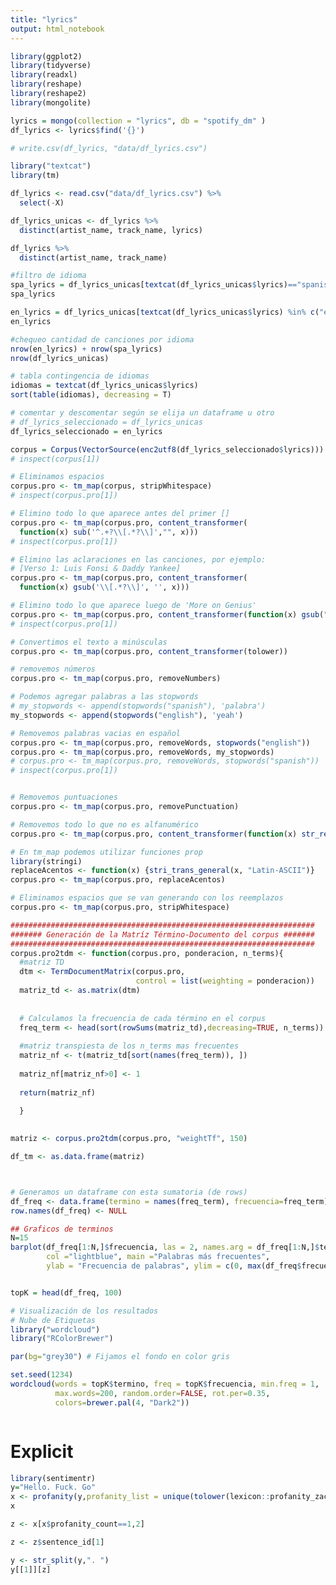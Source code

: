 ```yaml
---
title: "lyrics"
output: html_notebook
---
```



```r
library(ggplot2)
library(tidyverse)
library(readxl)
library(reshape)
library(reshape2)
library(mongolite)
```



```r
lyrics = mongo(collection = "lyrics", db = "spotify_dm" )
df_lyrics <- lyrics$find('{}')

# write.csv(df_lyrics, "data/df_lyrics.csv")

library("textcat")
library(tm)

df_lyrics <- read.csv("data/df_lyrics.csv") %>% 
  select(-X)

df_lyrics_unicas <- df_lyrics %>% 
  distinct(artist_name, track_name, lyrics)

df_lyrics %>% 
  distinct(artist_name, track_name)

#filtro de idioma
spa_lyrics = df_lyrics_unicas[textcat(df_lyrics_unicas$lyrics)=="spanish",]
spa_lyrics

en_lyrics = df_lyrics_unicas[textcat(df_lyrics_unicas$lyrics) %in% c("english", "scots"),]
en_lyrics

#chequeo cantidad de canciones por idioma
nrow(en_lyrics) + nrow(spa_lyrics)
nrow(df_lyrics_unicas)

# tabla contingencia de idiomas
idiomas = textcat(df_lyrics_unicas$lyrics)
sort(table(idiomas), decreasing = T)

```


```r
# comentar y descomentar según se elija un dataframe u otro
# df_lyrics_seleccionado = df_lyrics_unicas
df_lyrics_seleccionado = en_lyrics

corpus = Corpus(VectorSource(enc2utf8(df_lyrics_seleccionado$lyrics)))
# inspect(corpus[1])

# Eliminamos espacios
corpus.pro <- tm_map(corpus, stripWhitespace)
# inspect(corpus.pro[1])

# Elimino todo lo que aparece antes del primer []
corpus.pro <- tm_map(corpus.pro, content_transformer(
  function(x) sub('^.+?\\[.*?\\]',"", x)))
# inspect(corpus.pro[1])

# Elimino las aclaraciones en las canciones, por ejemplo:
# [Verso 1: Luis Fonsi & Daddy Yankee]
corpus.pro <- tm_map(corpus.pro, content_transformer(
  function(x) gsub('\\[.*?\\]', '', x)))

# Elimino todo lo que aparece luego de 'More on Genius'
corpus.pro <- tm_map(corpus.pro, content_transformer(function(x) gsub("More on Genius.*","", x)))
# inspect(corpus.pro[1])

# Convertimos el texto a minúsculas
corpus.pro <- tm_map(corpus.pro, content_transformer(tolower))

# removemos números
corpus.pro <- tm_map(corpus.pro, removeNumbers)

# Podemos agregar palabras a las stopwords
# my_stopwords <- append(stopwords("spanish"), 'palabra')
my_stopwords <- append(stopwords("english"), 'yeah')

# Removemos palabras vacias en español
corpus.pro <- tm_map(corpus.pro, removeWords, stopwords("english"))
corpus.pro <- tm_map(corpus.pro, removeWords, my_stopwords)
# corpus.pro <- tm_map(corpus.pro, removeWords, stopwords("spanish"))
# inspect(corpus.pro[1])


# Removemos puntuaciones
corpus.pro <- tm_map(corpus.pro, removePunctuation)

# Removemos todo lo que no es alfanumérico
corpus.pro <- tm_map(corpus.pro, content_transformer(function(x) str_replace_all(x, "[[:punct:]]", " ")))

# En tm_map podemos utilizar funciones prop
library(stringi)
replaceAcentos <- function(x) {stri_trans_general(x, "Latin-ASCII")}
corpus.pro <- tm_map(corpus.pro, replaceAcentos)

# Eliminamos espacios que se van generando con los reemplazos
corpus.pro <- tm_map(corpus.pro, stripWhitespace)
```


```r
####################################################################
####### Generación de la Matríz Término-Documento del corpus #######
####################################################################
corpus.pro2tdm <- function(corpus.pro, ponderacion, n_terms){
  #matriz TD 
  dtm <- TermDocumentMatrix(corpus.pro,
                            control = list(weighting = ponderacion))
  matriz_td <- as.matrix(dtm)
  
  
  # Calculamos la frecuencia de cada término en el corpus
  freq_term <- head(sort(rowSums(matriz_td),decreasing=TRUE, n_terms))
  
  #matriz transpiesta de los n_terms mas frecuentes
  matriz_nf <- t(matriz_td[sort(names(freq_term)), ])
  
  matriz_nf[matriz_nf>0] <- 1
  
  return(matriz_nf)
  
  }
  

matriz <- corpus.pro2tdm(corpus.pro, "weightTf", 150)

df_tm <- as.data.frame(matriz)



# Generamos un dataframe con esta sumatoria (de rows)
df_freq <- data.frame(termino = names(freq_term), frecuencia=freq_term)
row.names(df_freq) <- NULL


```


```r
## Graficos de terminos
N=15
barplot(df_freq[1:N,]$frecuencia, las = 2, names.arg = df_freq[1:N,]$termino,
        col ="lightblue", main ="Palabras más frecuentes",
        ylab = "Frecuencia de palabras", ylim = c(0, max(df_freq$frecuencia)+300))


topK = head(df_freq, 100)

# Visualización de los resultados
# Nube de Etiquetas
library("wordcloud")
library("RColorBrewer")

par(bg="grey30") # Fijamos el fondo en color gris

set.seed(1234)
wordcloud(words = topK$termino, freq = topK$frecuencia, min.freq = 1,
          max.words=200, random.order=FALSE, rot.per=0.35, 
          colors=brewer.pal(4, "Dark2"))



```


# Explicit
```r
library(sentimentr)
y="Hello. Fuck. Go"
x <- profanity(y,profanity_list = unique(tolower(lexicon::profanity_zac_anger)))
x

z <- x[x$profanity_count==1,2]

z <- z$sentence_id[1]

y <- str_split(y,". ")
y[[1]][z]
```


